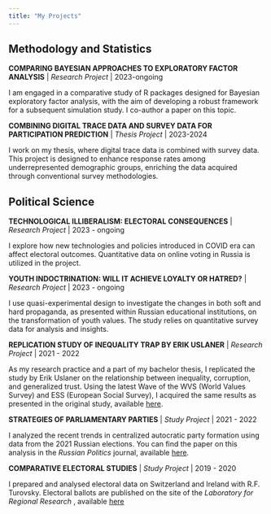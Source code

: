 ```yaml
---
title: "My Projects"
---
```


## Methodology and Statistics

**COMPARING BAYESIAN APPROACHES TO EXPLORATORY FACTOR ANALYSIS** |  *Research Project * | 2023-ongoing

I am engaged in a comparative study of R packages designed for Bayesian exploratory factor analysis, with the aim of developing a robust framework for a subsequent simulation study. I co-author a paper on this topic.

**COMBINING DIGITAL TRACE DATA AND SURVEY DATA FOR PARTICIPATION PREDICTION** |  *Thesis Project * | 2023-2024

I work on my thesis, where digital trace data is combined with survey data. This project is designed to enhance response rates among underrepresented demographic groups, enriching the data acquired through conventional survey methodologies.

## Political Science

**TECHNOLOGICAL ILLIBERALISM: ELECTORAL CONSEQUENCES** |  *Research Project * | 2023 - ongoing

I explore how new technologies and policies introduced in COVID era can affect electoral outcomes. Quantitative data on online voting in Russia is utilized in the project. 

**YOUTH INDOCTRINATION: WILL IT ACHIEVE LOYALTY OR HATRED?** |  *Research Project * | 2023 - ongoing

I use quasi-experimental design to investigate the changes in both soft and hard propaganda, as presented within Russian educational institutions, on the transformation of youth values. The study relies on quantitative survey data for analysis and insights.

**REPLICATION STUDY OF INEQUALITY TRAP BY ERIK USLANER** |  *Research Project * | 2021 - 2022

As my research practice and a part of my bachelor thesis, I replicated the study by Erik Uslaner on the relationship between inequality, corruption, and generalized trust. Using the latest Wave of the WVS (World Values Survey) and ESS (European Social Survey), I acquired the same results as presented in the original study, available [here](https://www.hse.ru/ba/political/students/diplomas/620109658).

**STRATEGIES OF PARLIAMENTARY PARTIES** |  *Study Project * | 2021 - 2022

I analyzed the recent trends in centralized autocratic party formation using data from the 2021 Russian elections. You can find the paper on this analysis in the *Russian Politics* journal, available [here](https://brill.com/view/journals/rupo/8/4/article-p519_5.xml).

**COMPARATIVE ELECTORAL STUDIES** |  *Study Project * | 2019 - 2020

I prepared and analysed electoral data on Switzerland and Ireland with R.F. Turovsky. Electoral ballots are published on the site of the *Laboratory for Regional Research *, available [here](https://cfi.hse.ru/lrps/elb)